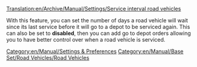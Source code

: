 [[Translation:en/Archive/Manual/Settings/Service interval road vehicles]]


With this feature, you can set the number of days a road vehicle will wait since its last service before it will go to a depot to be serviced again. This can also be set to '''disabled''', then you can add go to depot orders allowing you to have better control over when a road vehicle is serviced.
[[Category:en/Manual/Settings & Preferences]]
[[Category:en/Manual/Base Set/Road Vehicles/Road Vehicles]]
{{en/Stub}}